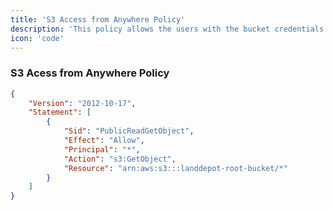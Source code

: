 ```yaml
---
title: 'S3 Access from Anywhere Policy'
description: 'This policy allows the users with the bucket credentials to perform all CRUD actions inside of your bucket.'
icon: 'code'
---
```


### S3 Acess from Anywhere Policy

```json 
{
    "Version": "2012-10-17",
    "Statement": [
        {
            "Sid": "PublicReadGetObject",
            "Effect": "Allow",
            "Principal": "*",
            "Action": "s3:GetObject",
            "Resource": "arn:aws:s3:::landdepot-root-bucket/*"
        }
    ]
}
```
